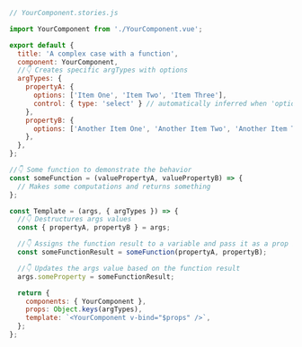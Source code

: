 ```js
// YourComponent.stories.js

import YourComponent from './YourComponent.vue';

export default {
  title: 'A complex case with a function',
  component: YourComponent,
  //👇 Creates specific argTypes with options
  argTypes: {
    propertyA: {
      options: ['Item One', 'Item Two', 'Item Three'],
      control: { type: 'select' } // automatically inferred when 'options' is defined
    },
    propertyB: {
      options: ['Another Item One', 'Another Item Two', 'Another Item Three'],
    },
  },
};

//👇 Some function to demonstrate the behavior
const someFunction = (valuePropertyA, valuePropertyB) => {
  // Makes some computations and returns something
};

const Template = (args, { argTypes }) => {
  //👇 Destructures args values
  const { propertyA, propertyB } = args;

  //👇 Assigns the function result to a variable and pass it as a prop into the component
  const someFunctionResult = someFunction(propertyA, propertyB);

  //👇 Updates the args value based on the function result
  args.someProperty = someFunctionResult;

  return {
    components: { YourComponent },
    props: Object.keys(argTypes),
    template: `<YourComponent v-bind="$props" />`,
  };
};
```
